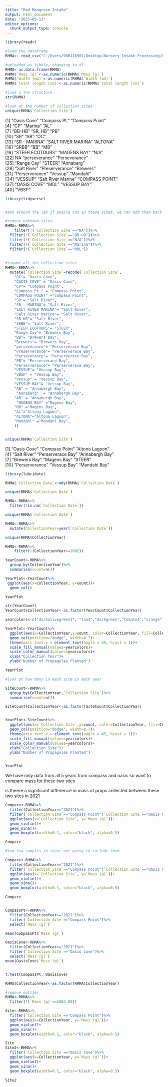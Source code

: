 ```yaml
---
title: "Red Mangrove Intake"
output: html_document
date: "2025-05-13"
editor_options: 
  chunk_output_type: console
---
```


```r
library(readr)

#load the dataframe
RHMA<- read_csv("C:/Users/900116901/Desktop/Nursery Intake Processing/Master Nursery Intake Data - RHMA Intake Data.csv")

#uploaded as tibble, changing to df
RHMA<-as.data.frame(RHMA)
RHMA$`Mass (g)`<-as.numeric(RHMA$`Mass (g)`)
RHMA$`Width (mm)`<-as.numeric(RHMA$`Width (mm)`)
RHMA$`total length (cm)`<-as.numeric(RHMA$`total length (cm)`)

#look a the structure
str(RHMA)

#look at the number of collection sites
unique(RHMA$`Collection Site`)

```

[1] "Oasis Cove"        "Compass Pt."       "Compass Point"    
 [4] "CP"                "Marina"            "AL"               
 [7] "BB-HB"             "SR_HB"             "PB"               
[10] "SR"                "AB"                "OC"               
[13] "SR - MARINA"       "SALT RIVER MARINA" "ALTONA"           
[16] "SRBB"              "BB"                "MB"               
[19] "STEER ECOTOURS"    "MAGENS BAY"        "N/A"              
[22] NA                  "perseverance"      "Perseverance"     
[25] "Range Cay"         "STEER"             "Annaberg"         
[28] "Salt River"        "Preserverance"     "Brewers"          
[31] "Perserverance"     "Vessup"            "Mandahl"          
[34] "VESSUP"            "Salt River Marine" "COMPASS POINT"    
[37] "OASIS COVE"        "MDL"               "VESSUP BAY"     
[40] "VBSP"  



```r

library(tidyverse)


#ask around the lab if people can ID these sites, we can add them back in 

#remove unknown sites
RHMA<-RHMA%>%
    filter(!(`Collection Site`=="NA"))%>%
  filter(!(`Collection Site`=="BB-HB"))%>%
  filter(!(`Collection Site`=="N/A"))%>%
  filter(!(`Collection Site`=="Marina"))%>%
  filter(!(`Collection Site`=="MDL"))
  
  
#rename all the collection sites
RHMA<-RHMA%>%
  mutate(`Collection Site`=recode(`Collection Site`,
    "OC"= "Oasis Cove",
    "OASIS COVE" = "Oasis Cove",
    "CP"= "Compass Point",
    "Compass Pt." = "Compass Point",
    "COMPASS POINT" ="Compass Point",
    "SR"= "Salt River",
    "SR - MARINA"= "Salt River",
    "SALT RIVER MARINA"= "Salt River",
    "Salt River Marine"= "Salt River",
    "SR_HB"= "Salt River",
    "SRBB"= "Salt River",
    "STEER ECOTOURS"= "STEER",
    "Range Cay"= "Brewers Bay",
    "BB"= "Brewers Bay",
    "Brewers"= "Brewers Bay",
    "perseverance"= "Perserverace Bay",
    "Preserverance"= "Perserverace Bay",
    "Perseverance"= "Perserverace Bay",
    "PB"= "Perserverace Bay",
    "Perserverance"= "Perserverace Bay",
    "VESSUP"= "Vessup Bay",
    "VBSP" = "Vessup Bay",
    "Vessup" = "Vessup Bay",
    "VESSUP BAY"= "Vessup Bay",
    "AB" = "Annabergh Bay",
     "Annaberg"  = "Annabergh Bay",
    "AB" = "Annabergh Bay",
     "MAGENS BAY" ="Magens Bay",
    "MB" ="Magens Bay",
    "AL"="Altona Lagoon",
    "ALTONA"="Altona Lagoon",
    "Mandahl" ="Mandahl Bay",
    ))


unique(RHMA$`Collection Site`)
```

[1] "Oasis Cove"       "Compass Point"    "Altona Lagoon"   
 [4] "Salt River"       "Perserverace Bay" "Annabergh Bay"   
 [7] "Brewers Bay"      "Magens Bay"       "STEER"           
[10] "Perserverance"    "Vessup Bay"       "Mandahl Bay"


```r
library(lubridate)

RHMA$`Collection Date`<-mdy(RHMA$`Collection Date`)

unique(RHMA$`Collection Date`)

RHMA<-RHMA%>%
  filter(!is.na(`Collection Date`))

unique(RHMA$`Collection Date`)

RHMA<-RHMA%>%
  mutate(CollectionYear=year(`Collection Date`))

unique(RHMA$CollectionYear)

RHMA<-RHMA%>%
    filter(!(CollectionYear==2002))

YearCount<-RHMA%>%
  group_by(CollectionYear)%>%
  summarise(count=n())

YearPlot<-YearCount%>%
 ggplot(aes(x=CollectionYear, y=count))+
  geom_col()

YearPlot

str(YearCount)
YearCount$CollectionYear<-as.factor(YearCount$CollectionYear)

yearcolors<-c("darkolivegreen3", "tan4","darkgreen","tomato4","orange")

YearPlot<-YearCount%>%
  ggplot(aes(x=CollectionYear,y=count, color=CollectionYear, fill=CollectionYear))+
  geom_col(position="dodge", width=0.7)+
  theme(axis.text.x = element_text(angle = 45, hjust = 1))+
  scale_fill_manual(values=yearcolors)+
  scale_color_manual(values=yearcolors)+
  xlab("Collection Year")+
  ylab("Number of Propagules Planted")

YearPlot

```


```r
#look at how many in each site in each year

SiteCount<-RHMA%>%
  group_by(CollectionYear,`Collection Site`)%>%
  summarise(count=n())

SiteCount$CollectionYear<-as.factor(SiteCount$CollectionYear)


YearPlot<-SiteCount%>%
  ggplot(aes(x=`Collection Site`,y=count, color=CollectionYear, fill=CollectionYear))+
  geom_col(position="dodge", width=0.7)+
  theme(axis.text.x = element_text(angle = 45, hjust = 1))+
  scale_fill_manual(values=yearcolors)+
  scale_color_manual(values=yearcolors)+
  xlab("Collection Site")+
  ylab("Number of Propagules Planted")


YearPlot

```


We have only data from all 5 years from compass and oasis so want to compare mass for these two sites

is theere a significant difference in mass of props collected between these two sites in 2021
```r



Compare<-RHMA%>%
  filter(CollectionYear=="2021")%>%
  filter(`Collection Site`=="Compass Point"|`Collection Site`=="Oasis Cove"|`Collection Site`=="STEER")%>%
  ggplot(aes(x=`Collection Site`, y=`Mass (g)`))+
  geom_violin()+
  geom_sina()+
  geom_boxplot(width=0.1, color="black", alpha=0.5)

Compare

#too few samples in steer not going to include them

Compare<-RHMA%>%
  filter(CollectionYear=="2021")%>%
  filter(`Collection Site`=="Compass Point"|`Collection Site`=="Oasis Cove")%>%
  ggplot(aes(x=`Collection Site`, y=`Mass (g)`))+
  geom_violin()+
  geom_sina()+
  geom_boxplot(width=0.1, color="black", alpha=0.5)

Compare


CompassPt<-RHMA%>%
  filter(CollectionYear=="2021")%>%
  filter(`Collection Site`=="Compass Point")%>%
  select(`Mass (g)`)

mean(CompassPt$`Mass (g)`)

OasisCove<-RHMA%>%
  filter(CollectionYear=="2021")%>%
  filter(`Collection Site`=="Oasis Cove")%>%
  select(`Mass (g)`)
mean(OasisCove$`Mass (g)`)


t.test(CompassPt, OasisCove)
```



```r

RHMA$CollectionYear<-as.factor(RHMA$CollectionYear)

#remove outlier
RHMA<-RHMA%>%
  filter(!(`Mass (g)`==1083.00))

Site<-RHMA%>%
  filter(`Collection Site`=="Compass Point")%>%
  ggplot(aes(x=CollectionYear, y=`Mass (g)`))+
  geom_violin()+
  geom_sina()+
  geom_boxplot(width=0.1, color="black", alpha=0.5)

Site
Site2<-RHMA%>%
  filter(`Collection Site`=="Oasis Cove")%>%
  ggplot(aes(x=CollectionYear, y=`Mass (g)`))+
  geom_violin()+
  geom_sina()+
  geom_boxplot(width=0.1, color="black", alpha=0.5)

Site2
```

